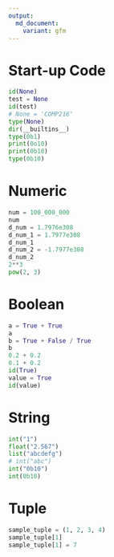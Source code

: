 ```yaml
---
output:
  md_document:
    variant: gfm
---
```


# Start-up Code

```python
id(None)
test = None
id(test)
# None = 'COMP216'
type(None)
dir(__builtins__)
type(0b1)
print(0o10)
print(0b10)
type(0b10)
```

# Numeric

```python
num = 100_000_000
num
d_num = 1.7976e308
d_num_1 = 1.7977e308
d_num_1
d_num_2 = -1.7977e308
d_num_2
2**3
pow(2, 3)
```

# Boolean

```python
a = True + True
a
b = True + False / True
b
0.2 + 0.2
0.1 + 0.2
id(True)
value = True
id(value)
```

# String

```python
int("1")
float("2.567")
list("abcdefg")
# int("abc")
int("0b10")
int(0b10)
```

# Tuple

```python
sample_tuple = (1, 2, 3, 4)
sample_tuple[1]
sample_tuple[1] = 7
```

# 
